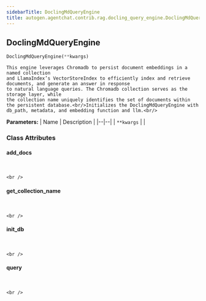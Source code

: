 ```yaml
---
sidebarTitle: DoclingMdQueryEngine
title: autogen.agentchat.contrib.rag.docling_query_engine.DoclingMdQueryEngine
---
```

<h2 id="autogen.agentchat.contrib.rag.docling_query_engine.DoclingMdQueryEngine" class="doc doc-heading">
    <code class="doc-symbol doc-symbol-heading doc-symbol-class"></code>
    <span class="doc doc-object-name doc-class-name">DoclingMdQueryEngine</span>
</h2>

```python
DoclingMdQueryEngine(**kwargs)
```

    This engine leverages Chromadb to persist document embeddings in a named collection
    and LlamaIndex’s VectorStoreIndex to efficiently index and retrieve documents, and generate an answer in response
    to natural language queries. The Chromadb collection serves as the storage layer, while
    the collection name uniquely identifies the set of documents within the persistent database.<br/>Initializes the DoclingMdQueryEngine with db_path, metadata, and embedding function and llm.<br/>

<b>Parameters:</b>
| Name | Description |
|--|--|
| `**kwargs` |  |

### Class Attributes

<code class="doc-symbol doc-symbol-heading doc-symbol-attribute"></code>
#### add_docs
<br />

    <br />

<code class="doc-symbol doc-symbol-heading doc-symbol-attribute"></code>
#### get_collection_name
<br />

    <br />

<code class="doc-symbol doc-symbol-heading doc-symbol-attribute"></code>
#### init_db
<br />

    <br />

<code class="doc-symbol doc-symbol-heading doc-symbol-attribute"></code>
#### query
<br />

    <br />
